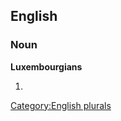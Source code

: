 ==English==

===Noun===
'''Luxembourgians'''

# {{plural of|[[Luxembourgian]]}}

[[Category:English plurals]]